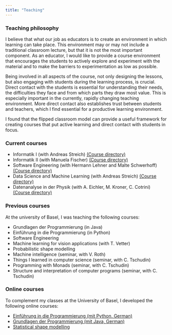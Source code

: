 ```yaml
---
title: "Teaching"
---
```


### Teaching philosophy

I believe that what our job as educators is to create an environment in which 
learning can take place. This environment may or may not include a traditional 
classroom lecture, but that it is not the most important component. 
As an educator, I would like to provide a course environment that encourages the 
students to actively explore and experiment with the material and to make the 
barriers to experimentation as low as possible. 

Being involved in all aspects of the course, not only designing the lessons, but also engaging with students during the learning process, is crucial. Direct contact with the students is essential for understanding their needs, the difficulties 
they face and from which parts they draw most value. This is especially important in the currently, rapidly changing
teaching environment. More direct contact also establishes trust between students and teachers, which 
I find essential for a productive learning environment. 

I found that the flipped classroom model can provide a useful framework for creating courses that put active learning 
and direct contact with students in focus.  


### Current courses

- Informatik I (with Andreas Streich) [(Course directory)](https://www.vvz.ethz.ch/Vorlesungsverzeichnis/lerneinheit.view?lerneinheitId=182735&semkez=2024W&ansicht=LEHRVERANSTALTUNGEN&lang=de)
- Informatik II (with Manuela Fischer) [(Course directory)](https://www.vvz.ethz.ch/Vorlesungsverzeichnis/lerneinheit.view?lerneinheitId=188270&semkez=2025S&ansicht=LEHRVERANSTALTUNGEN&lang=de)
- Software Engineering (with Hermann Lehner and Malte Schwerhoff) [(Course directory)](https://www.vvz.ethz.ch/Vorlesungsverzeichnis/lerneinheit.view?lerneinheitId=181757&semkez=2024W&ansicht=LEHRVERANSTALTUNGEN&lang=de)
- Data Science and Machine Learning (with Andreas Streich) [(Course directory)](https://www.vvz.ethz.ch/Vorlesungsverzeichnis/lerneinheit.view?lerneinheitId=190199&semkez=2025S&ansicht=LEHRVERANSTALTUNGEN&lang=de)
- Datenanalyse in der Physik (with A. Eichler, M. Kroner, C. Cotrini) [(Course directory)](https://www.vvz.ethz.ch/Vorlesungsverzeichnis/lerneinheit.view?lerneinheitId=178564&semkez=2024S&ansicht=LEHRVERANSTALTUNGEN&lang=de)

### Previous courses

At the university of Basel, I was teaching the following courses:

- Grundlagen der Programmierung (in Java)
- Einführung in die Programmierung (in Python)
- Software Engineering
- Machine learning for vision applications (with T. Vetter)
- Probabilistic shape modelling
- Machine intelligence (seminar, with V. Roth)
- Things I learned in computer science (seminar, with C. Tschudin)
- Programming with Monads (seminar, with C. Tschudin)
- Structure and interpretation of computer programs (seminar, with C. Tschudin)


### Online courses 

To complement my classes at the University of Basel, I developed the following online courses:

- [Einführung in die Programmierung (mit Python, German)](https://dmi-programming.dmi.unibas.ch/eidp/)
- [Grundlagen der Programmierung (mit Java, German)](https://dmi-programming.dmi.unibas.ch/gdp/)
- [Statistical shape modelling](https://shapemodelling.cs.unibas.ch/ssm-course/)

